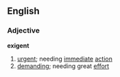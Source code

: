 ==English==
===Adjective===
'''exigent'''
# [[urgent]]; needing [[immediate]] [[action]]
# [[demanding]]; needing great [[effort]]